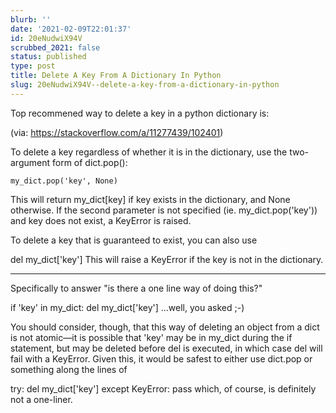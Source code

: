 ```yaml
---
blurb: ''
date: '2021-02-09T22:01:37'
id: 20eNudwiX94V
scrubbed_2021: false
status: published
type: post
title: Delete A Key From A Dictionary In Python
slug: 20eNudwiX94V--delete-a-key-from-a-dictionary-in-python
---
```


Top recommened way to delete a key in a python dictionary is:

(via: https://stackoverflow.com/a/11277439/102401)


To delete a key regardless of whether it is in the dictionary, use the two-argument form of dict.pop():

    my_dict.pop('key', None)
    
This will return my_dict[key] if key exists in the dictionary, and None otherwise. If the second parameter is not specified (ie. my_dict.pop('key')) and key does not exist, a KeyError is raised.

To delete a key that is guaranteed to exist, you can also use

del my_dict['key']
This will raise a KeyError if the key is not in the dictionary.


---



Specifically to answer "is there a one line way of doing this?"

if 'key' in my_dict: del my_dict['key']
...well, you asked ;-)

You should consider, though, that this way of deleting an object from a dict is not atomic—it is possible that 'key' may be in my_dict during the if statement, but may be deleted before del is executed, in which case del will fail with a KeyError. Given this, it would be safest to either use dict.pop or something along the lines of

try:
    del my_dict['key']
except KeyError:
    pass
which, of course, is definitely not a one-liner.

